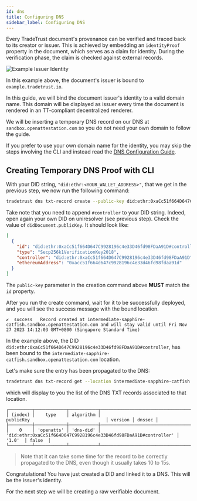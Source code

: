```yaml
---
id: dns
title: Configuring DNS
sidebar_label: Configuring DNS
---
```



<Flow />

Every TradeTrust document's provenance can be verified and traced back to its creator or issuer. This is achieved by embedding an
`identityProof` property in the document, which serves as a claim for identity. During the verification phase, the claim is checked against external records.

![Example Issuer Identity](/docs/tutorial/verifiable-documents/ethereum/dns-proof/example.png)

In this example above, the document's issuer is bound to `example.tradetrust.io`.

In this guide, we will bind the document issuer's identity to a valid domain name. This domain will be displayed as issuer every time the document is rendered in an TT-compliant decentralized renderer.

We will be inserting a temporary DNS record on our DNS at `sandbox.openattestation.com` so you do not need your own domain to follow the guide.

If you prefer to use your own domain name for the identity, you may skip the steps involving the CLI and instead read the [DNS Configuration Guide](/docs/how-tos/issuer/dns-did#hands-on-creating-a-dns-did--did).

## Creating Temporary DNS Proof with CLI

With your DID string, `"did:ethr:<YOUR_WALLET_ADDRESS>"`, that we get in the previous step, we now run the following command:

```bash
tradetrust dns txt-record create --public-key did:ethr:0xaCc51f664D647C9928196c4e33D46fd98FDaA91D#controller
```

Take note that you need to append `#controller` to your DID string. Indeed, open again your own DID on uniresolver (see previous step). Check the value of `didDocument.publicKey`. It should look like:

```json
[
  {
    "id": "did:ethr:0xaCc51f664D647C9928196c4e33D46fd98FDaA91D#controller",
    "type": "Secp256k1VerificationKey2018",
    "controller": "did:ethr:0xaCc51f664D647C9928196c4e33D46fd98FDaA91D",
    "ethereumAddress": "0xacc51f664d647c9928196c4e33d46fd98fdaa91d"
  }
]
```

The `public-key` parameter in the creation command above **MUST** match the `id` property.

After you run the create command, wait for it to be successfully deployed, and you will see the success message with the bound location.

```text
✔  success   Record created at intermediate-sapphire-catfish.sandbox.openattestation.com and will stay valid until Fri Nov 27 2023 14:12:03 GMT+0800 (Singapore Standard Time)
```

In the example above, the DID `did:ethr:0xaCc51f664D647C9928196c4e33D46fd98FDaA91D#controller`, has been bound to the `intermediate-sapphire-catfish.sandbox.openattestation.com` location.

Let's make sure the entry has been propagated to the DNS:

```bash
tradetrust dns txt-record get --location intermediate-sapphire-catfish.sandbox.openattestation.com
```

which will display to you the list of the DNS TXT records associated to that location.

```text
┌─────────┬────────────┬───────────┬──────────────────────────────────────────────────────────────────┬─────────┬────────┐
│ (index) │    type    │ algorithm │                            publicKey                             │ version │ dnssec │
├─────────┼────────────┼───────────┼──────────────────────────────────────────────────────────────────┼─────────┼────────┤
│    0    │ 'openatts' │ 'dns-did' │ 'did:ethr:0xaCc51f664D647C9928196c4e33D46fd98FDaA91D#controller' │  '1.0'  │ false  │
└─────────┴────────────┴───────────┴──────────────────────────────────────────────────────────────────┴─────────┴────────┘

```

> Note that it can take some time for the record to be correctly propagated to the DNS, even though it usually takes 10 to 15s.

Congratulations! You have just created a DID and linked it to a DNS. This will be the issuer's identity.

For the next step we will be creating a raw verifiable document.
